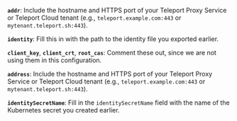 <Tabs>
<TabItem label="Executable">

**`addr`**: Include the hostname and HTTPS port of your Teleport Proxy Service
or Teleport Cloud tenant (e.g., `teleport.example.com:443` or
`mytenant.teleport.sh:443`).

**`identity`**: Fill this in with the path to the identity file you exported
earlier.

**`client_key`**, **`client_crt`**, **`root_cas`**: Comment these out, since we
are not using them in this configuration.

</TabItem>
<TabItem label="Helm Chart">

**`address`**: Include the hostname and HTTPS port of your Teleport Proxy Service
or Teleport Cloud tenant (e.g., `teleport.example.com:443` or
`mytenant.teleport.sh:443`).

**`identitySecretName`**: Fill in the `identitySecretName` field with the name
of the Kubernetes secret you created earlier.

</TabItem>
</Tabs>

